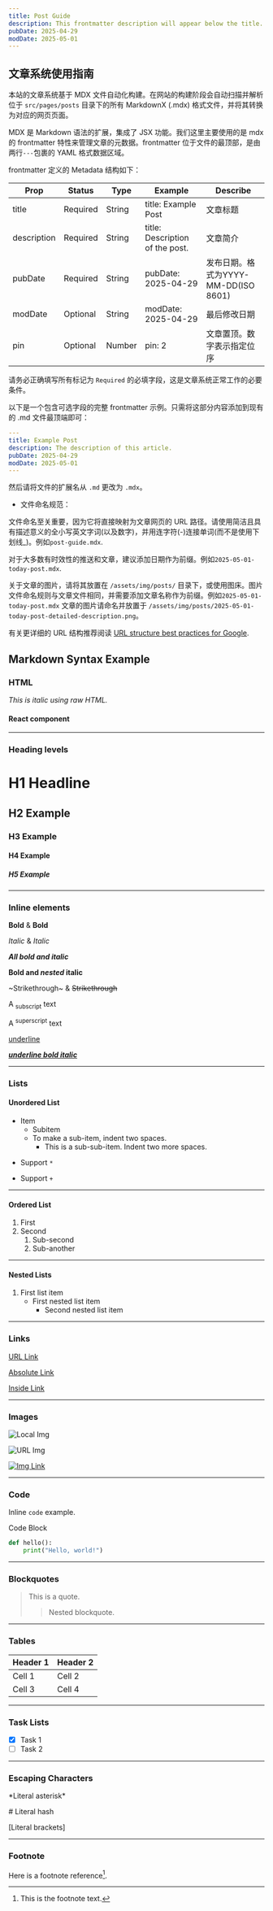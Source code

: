```yaml
---
title: Post Guide
description: This frontmatter description will appear below the title.
pubDate: 2025-04-29
modDate: 2025-05-01
---
```


## 文章系统使用指南

本站的文章系统基于 MDX 文件自动化构建。在网站的构建阶段会自动扫描并解析位于 `src/pages/posts` 目录下的所有 MarkdownX (.mdx) 格式文件，并将其转换为对应的网页页面。

MDX 是 Markdown 语法的扩展，集成了 JSX 功能。我们这里主要使用的是 mdx 的 frontmatter 特性来管理文章的元数据。frontmatter 位于文件的最顶部，是由两行`---`包裹的 YAML 格式数据区域。

frontmatter 定义的 Metadata 结构如下：

| Prop        | Status   | Type   | Example                         | Describe                             |
| ----------- | -------- | ------ | ------------------------------- | ------------------------------------ |
| title       | Required | String | title: Example Post             | 文章标题                             |
| description | Required | String | title: Description of the post. | 文章简介                             |
| pubDate     | Required | String | pubDate: 2025-04-29             | 发布日期。格式为YYYY-MM-DD(ISO 8601) |
| modDate     | Optional | String | modDate: 2025-04-29             | 最后修改日期                         |
| pin         | Optional | Number | pin: 2                          | 文章置顶。数字表示指定位序           |

请务必正确填写所有标记为 `Required` 的必填字段，这是文章系统正常工作的必要条件。

以下是一个包含可选字段的完整 frontmatter 示例。只需将这部分内容添加到现有的 .md 文件最顶端即可：

```YAML
---
title: Example Post
description: The description of this article.
pubDate: 2025-04-29
modDate: 2025-05-01
---
```

然后请将文件的扩展名从 `.md` 更改为 `.mdx`。

- 文件命名规范：

文件命名至关重要，因为它将直接映射为文章网页的 URL 路径。请使用简洁且具有描述意义的全小写英文字词(以及数字)，并用连字符(-)连接单词(而不是使用下划线\_)。例如`post-guide.mdx`.

对于大多数有时效性的推送和文章，建议添加日期作为前缀。例如`2025-05-01-today-post.mdx`.

关于文章的图片，请将其放置在 `/assets/img/posts/` 目录下，或使用图床。图片文件命名规则与文章文件相同，并需要添加文章名称作为前缀。例如`2025-05-01-today-post.mdx` 文章的图片请命名并放置于 `/assets/img/posts/2025-05-01-today-post-detailed-description.png`。

有关更详细的 URL 结构推荐阅读 [URL structure best practices for Google](https://developers.google.com/search/docs/crawling-indexing/url-structure).

## Markdown Syntax Example

### HTML

<i>This is italic using raw HTML.</i>

#### React component

<CardCustom
  icon="ri-book-2-line"
  iconColor="text-lime-500"
  iconBg="bg-lime-100"
  title="《电子版手册》"
  description="青衫 Neuro 发布的所有 PDF 手册"
  link="/public"
/>

---

### Heading levels

# H1 Headline

## H2 Example

### H3 Example

#### H4 Example

##### H5 Example

---

### Inline elements

**Bold** & __Bold__

*Italic* & _Italic_

***All bold and italic***

**Bold and _nested_ italic**

~Strikethrough~ & ~~Strikethrough~~

A <sub>subscript</sub> text

A <sup>superscript</sup> text

<u>underline</u>

***<u>underline bold italic</u>***

---

### Lists

#### Unordered List

- Item
  - Subitem
  - To make a sub-item, indent two spaces.
    - This is a sub-sub-item. Indent two more spaces.

* Support `*`

+ Support `+`

---

#### Ordered List

1. First
2. Second
   1. Sub-second
   2. Sub-another

---

#### Nested Lists

1. First list item
   - First nested list item
     - Second nested list item

---

### Links

[URL Link](https://lindsey.xin)

[Absolute Link](/posts)

[Inside Link](#markdown-syntax-example)

---

### Images

![Local Img](/favicon.ico)

![URL Img](https://lindsey.xin/assets/img/ittuann.png "Developer")

[![Img Link](/favicon.ico)](https://lindsey.xin)

---

### Code

Inline `code` example.

Code Block

```python
def hello():
    print("Hello, world!")
```

---

### Blockquotes

> This is a quote.
>
> > Nested blockquote.

---

### Tables

| Header 1 | Header 2 |
| -------- | -------- |
| Cell 1   | Cell 2   |
| Cell 3   | Cell 4   |

---

### Task Lists

- [x] Task 1
- [ ] Task 2

---

### Escaping Characters

\*Literal asterisk\*

\# Literal hash

\[Literal brackets\]

---

### Footnote

Here is a footnote reference[^1].

[^1]: This is the footnote text.

